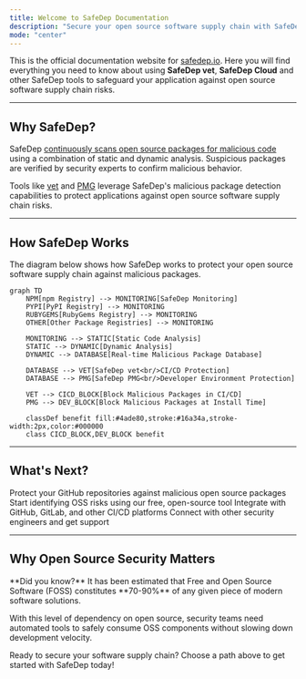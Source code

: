 ```yaml
---
title: Welcome to SafeDep Documentation
description: "Secure your open source software supply chain with SafeDep"
mode: "center"
---
```


This is the official documentation website for [safedep.io](https://safedep.io). 
Here you will find everything you need to know about using **SafeDep vet**, **SafeDep Cloud** and 
other SafeDep tools to safeguard your application against open source software supply chain risks.

---

## Why SafeDep?


SafeDep [continuously scans open source packages for malicious code](https://safedep.io/dynamic-analysis-oss-package-at-scale/)
using a combination of static and dynamic analysis. Suspicious packages are verified by security experts to confirm malicious behavior.

Tools like [vet](https://github.com/safedep/vet) and [PMG](https://github.com/safedep/pmg) leverage SafeDep's
malicious package detection capabilities to protect applications against open source software supply chain risks.

---

## How SafeDep Works

<Info>
The diagram below shows how SafeDep works to protect your open source software supply chain
against malicious packages.
</Info>

```mermaid
graph TD
    NPM[npm Registry] --> MONITORING[SafeDep Monitoring]
    PYPI[PyPI Registry] --> MONITORING
    RUBYGEMS[RubyGems Registry] --> MONITORING
    OTHER[Other Package Registries] --> MONITORING
    
    MONITORING --> STATIC[Static Code Analysis]
    STATIC --> DYNAMIC[Dynamic Analysis]
    DYNAMIC --> DATABASE[Real-time Malicious Package Database]
    
    DATABASE --> VET[SafeDep vet<br/>CI/CD Protection]
    DATABASE --> PMG[SafeDep PMG<br/>Developer Environment Protection]
    
    VET --> CICD_BLOCK[Block Malicious Packages in CI/CD]
    PMG --> DEV_BLOCK[Block Malicious Packages at Install Time]
    
    classDef benefit fill:#4ade80,stroke:#16a34a,stroke-width:2px,color:#000000
    class CICD_BLOCK,DEV_BLOCK benefit
```

---

## What's Next?

<CardGroup cols={2}>
  <Card
    title="Install SafeDep GitHub App"
    img="/images/github-app.png"
    href="/apps/github/overview"
  >
    Protect your GitHub repositories against malicious open source packages
  </Card>
  <Card
    title="Quick Start with vet"
    img="/images/github-app.png"
    href="vet/quickstart"
  >
    Start identifying OSS risks using our free, open-source tool
  </Card>
  <Card
    title="Integration Guides"
    img="/images/github-app.png"
    href="vet/guides/github-code-scanning"
  >
    Integrate with GitHub, GitLab, and other CI/CD platforms
  </Card>
  <Card
    title="Join Community"
    img="/images/github-app.png"
    href="https://discord.gg/kAGEj25dCn"
  >
    Connect with other security engineers and get support
  </Card>
</CardGroup>

---

## Why Open Source Security Matters

<Info>
**Did you know?** It has been estimated that Free and Open Source Software (FOSS) constitutes **70-90%** of any given piece of modern software solutions.
</Info>

With this level of dependency on open source, security teams need automated tools to safely consume OSS components without slowing down development velocity.

<Quote>
Ready to secure your software supply chain? Choose a path above to get started with SafeDep today!
</Quote>
